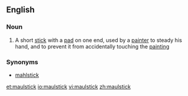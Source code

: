 ==English==

===Noun===
{{wikipedia}}
{{en-noun}}

# {{arts}} A short [[stick]] with a [[pad]] on one end, used by a [[painter]] to steady his hand, and to prevent it from accidentally touching the [[painting]]

===Synonyms===
* [[mahlstick]]

[[et:maulstick]]
[[io:maulstick]]
[[vi:maulstick]]
[[zh:maulstick]]